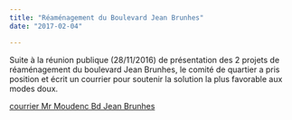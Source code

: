 ```yaml
---
title: "Réaménagement du Boulevard Jean Brunhes"
date: "2017-02-04"

---
```


Suite à la réunion publique (28/11/2016) de présentation des 2 projets de réaménagement du boulevard Jean Brunhes, le comité de quartier a pris position et écrit un courrier pour soutenir la solution la plus favorable aux modes doux.

[courrier Mr Moudenc Bd Jean Brunhes](http://fontaines-garonne.fr/wp-content/uploads/2017/02/courrier-Mr-Moudenc-Bd-Jean-Brunhes.pdf)
